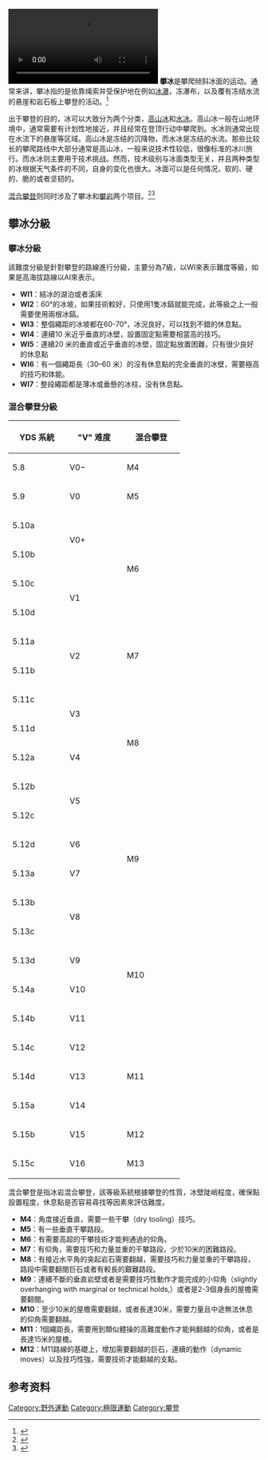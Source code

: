 {{Expand language|time=2017-03-09T01:16:24+00:00}}
[[File:Zinal_ice_climbing.webm|缩略图]]
'''攀冰'''是攀爬倾斜冰面的运动。通常来讲，攀冰指的是依靠绳索并受保护地在例如[[冰瀑|冰瀑]]，冻瀑布，以及覆有冻结水流的悬崖和岩石板上攀登的活动。<ref>{{cite book |last=Chouinard |first=Yvon |title=Climbing Ice |url=https://archive.org/details/climbingice00chou |publisher=Sierra Club Books |location=San Francisco |year=1978 |isbn= 978-0871562081}}</ref>

出于攀登的目的，冰可以大致分为两个分类，[[高山冰|高山冰]]和[[水冰|水冰]]。高山冰一般在山地环境中，通常需要有计划性地接近，并且经常在登顶行动中攀爬到。水冰则通常出现在水流下的悬崖等区域。高山冰是冻结的沉降物，而水冰是冻结的水流。那些比较长的攀爬路线中大部分通常是高山冰，一般来说技术性较低，很像标准的冰川旅行。而水冰则主要用于技术挑战。然而，技术级别与冰面类型无关，并且两种类型的冰根据天气条件的不同，自身的变化也很大。冰面可以是任何情况，软的、硬的、脆的或者坚韧的。

[[混合攀登|混合攀登]]则同时涉及了攀冰和[[攀岩|攀岩]]两个项目。<ref name = "lowe">{{cite book |last=Lowe |first=Jeff |title=Ice World: Techniques and Experiences of Modern Ice Climbing |publisher=The Mountaineers |location=Seattle |year=1996}}</ref><ref>{{cite book |edition=First |publisher=Mountaineers Books |isbn=0-89886-769-X |last=Gadd |first=Will |author2=Roger Chayer |title=Ice & Mixed Climbing: Modern Technique |date=November 2003}}</ref>

==攀冰分級==
===攀冰分級===
該難度分級是針對攀登的路線進行分級，主要分為7級，以WI來表示難度等級，如果是高海拔路線以AI來表示。
*'''WI1'''：結冰的湖泊或者溪床
*'''WI2'''：60°的冰坡，如果技術較好，只使用1隻冰鎬就能完成，此等級之上一般需要使用兩根冰鎬。
*'''WI3'''：整個繩距的冰坡都在60-70°，冰況良好，可以找到不錯的休息點。
*'''WI4'''：連續10 米近乎垂直的冰壁，設置固定點需要相當高的技巧。
*'''WI5'''：連續20 米的垂直或近乎垂直的冰壁，固定點放置困難，只有很少良好的休息點
*'''WI6'''：有一個繩距長（30–60 米）的沒有休息點的完全垂直的冰壁，需要極高的技巧和体能。
*'''WI7'''：整段繩距都是薄冰或垂懸的冰柱，没有休息點。

===混合攀登分級===
{|class="wikitable" border="1" cellspacing=0 style="float: right"
|-bgcolor="#DDDDDD" 
!width=25%|YDS 系統
!width=25%|"V" 难度
!width=25%|混合攀登
|-align=center bgcolor="#FFFFFF"
|5.8||V0−||M4
|-align=center bgcolor="#FEFEFE"
|5.9||V0||M5
|-align=center bgcolor="#FDFDFD"
|5.10a||rowspan="2"|V0+||rowspan="4" | M6
|-align=center bgcolor="#FCFCFC"
|5.10b
|-align=center bgcolor="#FBFBFB"
|5.10c||rowspan="2"|V1
|-align=center bgcolor="#FAFAFA"
|5.10d
|-align=center bgcolor="#F9F9F9"
|5.11a||rowspan="2"|V2||rowspan="2"|M7
|-align=center bgcolor="#F8F8F8"
|5.11b
|-align=center bgcolor="#F7F7F7"
|5.11c||rowspan="2"|V3||rowspan="4" | M8
|-align=center bgcolor="#F6F6F6"
|5.11d
|-align=center bgcolor="#F5F5F5"
|5.12a||V4
|-align=center bgcolor="#F4F4F4"
|5.12b||rowspan="2"|V5
|-align=center bgcolor="#F3F3F3"
|5.12c||rowspan="4" | M9
|-align=center bgcolor="#F2F2F2"
|5.12d||V6
|-align=center bgcolor="#F1F1F1"
|5.13a||V7
|-align=center bgcolor="#F0F0F0"
|5.13b||rowspan="2"|V8
|-align=center bgcolor="#EFEFEF"
|5.13c||rowspan="4"|M10
|-align=center bgcolor="#EEEEEE"
|5.13d||V9
|-align=center bgcolor="#EDEDED"
|5.14a||V10
|-align=center bgcolor="#ECECEC"
|5.14b||V11
|-align=center bgcolor="#EBEBEB"
|5.14c||V12||rowspan="3"|M11
|-align=center bgcolor="#EAEAEA"
|5.14d||V13
|-align=center bgcolor="#E9E9E9"
|5.15a||V14
|-align=center bgcolor="#E8E8E8"
|5.15b||V15||M12
|-align=center bgcolor="#E7E7E7"
|5.15c||V16||M13
|}
混合攀登是指冰岩混合攀登，該等級系統根據攀登的性質，冰壁陡峭程度，確保點設置程度，休息點是否容易尋找等因素來評估難度。
*'''M4'''：角度接近垂直，需要一些干攀（dry tooling）技巧。
*'''M5'''：有一些垂直干攀路段。
*'''M6'''：有需要高超的干攀技術才能夠通過的仰角。
*'''M7'''：有仰角，需要技巧和力量並重的干攀路段，少於10米的困難路段。
*'''M8'''：有接近水平角的突起岩石需要翻越，需要技巧和力量並重的干攀路段，路段中需要翻閱巨石或者有較長的艱難路段。
*'''M9'''：連續不斷的垂直岩壁或者是需要技巧性動作才能完成的小仰角（slightly overhanging with marginal or technical holds,）或者是2-3個身長的屋檐需要翻閱。
*'''M10'''：至少10米的屋檐需要翻越，或者長達30米，需要力量且中途無法休息的仰角需要翻越。
*'''M11'''：1個繩距長，需要用到類似體操的高難度動作才能夠翻越的仰角，或者是長達15米的屋檐。
*'''M12'''：M11路線的基礎上，增加需要翻越的巨石，連續的動作（dynamic moves）以及技巧性強，需要技術才能翻越的支點。

==参考资料==
{{reflist}}

{{极限运动}}
{{Authority control}}
[[Category:野外運動|Category:野外運動]]
[[Category:極限運動|Category:極限運動]]
[[Category:攀登|Category:攀登]]